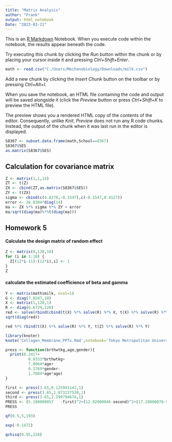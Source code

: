 ```yaml
---
title: "Matrix Analysis"
author: "Frank"
output: html_notebook
Date: "2023-03-21"
---
```


This is an [R Markdown](http://rmarkdown.rstudio.com) Notebook. When you execute code within the notebook, the results appear beneath the code. 

Try executing this chunk by clicking the *Run* button within the chunk or by placing your cursor inside it and pressing *Ctrl+Shift+Enter*. 

```r
math <- read.csv("C:/Users/Mechanobiology/Downloads/milk.csv")
```

Add a new chunk by clicking the *Insert Chunk* button on the toolbar or by pressing *Ctrl+Alt+I*.

When you save the notebook, an HTML file containing the code and output will be saved alongside it (click the *Preview* button or press *Ctrl+Shift+K* to preview the HTML file).

The preview shows you a rendered HTML copy of the contents of the editor. Consequently, unlike *Knit*, *Preview* does not run any R code chunks. Instead, the output of the chunk when it was last run in the editor is displayed.
```r
S8367 <- subset.data.frame(math,School==8367)
S8367$SES
as.matrix(S8367$SES)
```

## Calculation for covariance matrix

```r
Z <- matrix(1,1,14)
ZT <- t(Z)
ZX <- cbind(ZT,as.matrix(S8367$SES))
ZY <- t(ZX)
sigma <- cbind(c(4.8278,-0.1547),c(-0.1547,0.4127))
error <- 36.8304*diag(14)
ma <- ZX %*% sigma %*% ZY + error
ma/sqrt(diag(ma)%*%t(diag(ma)))
```

## Homework 5

#### Calculate the design matrix of random effect

```r
Z <- matrix(0,120,10)
for (i in 1:10) {
  Z[(12*i-11):(12*i),i] <- 1
}
Z
```

#### calculate the estimated coefficience of beta and gamma

```r
Y <- matrix(math$milk, ncol=1)
G <- diag(7.8247,10)
X <- matrix(1,120,1)
R <- diag(6.6729,120)
red <- solve(rbind(cbind(t(X) %*% solve(R) %*% X, t(X) %*% solve(R) %*% Z),cbind(t(Z) %*% solve(R) %*% X, (t(Z) %*% solve(R) %*% Z + solve(G)))))
sqrt(diag(red))
```

```r
red %*% rbind(t(X) %*% solve(R) %*% Y, t(Z) %*% solve(R) %*% Y)
```

```r
library(knoter)
knote('Collagen_Membrane_PPTx.Rmd',notebook='Tokyo Metropolitan University',section='Results')
```
```r
press <- function(brthwtkg,age,gender){
  print(0.2417+
          0.9333*brthwtkg+
          7.8064*age+
          0.5769*gender-
          1.7084*age*age)
}

first <- press(3.65,0.125941142,1)
second <- press(3.65,1.073237538,1)
third <- press(3.65,2.299794674,1)
PRESS <- (5.190000057	-first)^2+(12.02000046-second)^2+(17.20000076-third)^2
PRESS
```
```r
qf(0.5,5,193)
```
```r
exp(-0.1472)
```

```r
qchisq(0.95,228)
```

